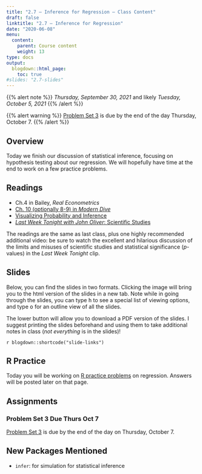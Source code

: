 ```yaml
---
title: "2.7 — Inference for Regression — Class Content"
draft: false
linktitle: "2.7 — Inference for Regression"
date: "2020-06-08"
menu:
  content:
    parent: Course content
    weight: 13
type: docs
output:
  blogdown::html_page:
    toc: true
#slides: "2.7-slides"
---
```


{{% alert note %}}
*Thursday, September 30, 2021* and likely *Tuesday, October 5, 2021*
{{% /alert %}}

{{% alert warning %}}
[Problem Set 3](/assignments/03-problem-set) is due by the end of the day Thursday, October 7.
{{% /alert %}}

## <i class="fas fa-info-circle fa-lg"></i> Overview

Today we finish our discussion of statistical inference, focusing on hypothesis testing about our regression. We will hopefully have time at the end to work on a few practice problems.

## <i class="fas fa-book-reader fa-lg"></i> Readings

- <i class="fas fa-book"></i> Ch.4 in Bailey, *Real Econometrics*
- [<i class="fas fa-external-link-square-alt"></i> Ch. 10 (optionally 8-9) in *Modern Dive* ](https://moderndive.netlify.com/10-inference-for-regression.html)
- [<i class="fas fa-external-link-square-alt"></i> Visualizing Probability and Inference ](https://seeing-theory.brown.edu/frequentist-inference/index.html)
- [<i class="fab fa-youtube"></i> *Last Week Tonight with John Oliver*: Scientific Studies](https://www.youtube.com/watch?v=0Rnq1NpHdmw)

The readings are the same as last class, plus one highly recommended additional video: be sure to watch the excellent and hilarious discussion of the limits and misuses of scientific studies and statistical significance $(p$-values) in the *Last Week Tonight* clip.

## <i class="fas fa-chalkboard-teacher"></i> Slides

Below, you can find the slides in two formats. Clicking the image will bring you to the html version of the slides in a new tab. Note while in going through the slides, you can type <kbd>h</kbd> to see a special list of viewing options, and type <kbd>o</kbd> for an outline view of all the slides.

The lower button will allow you to download a PDF version of the slides. I suggest printing the slides beforehand and using them to take additional notes in class (*not everything* is in the slides)!

`r blogdown::shortcode("slide-links")`

## <i class="fas fa-registered"></i> R Practice

Today you will be working on [R practice problems](/r/2.7-r) on regression. Answers will be posted later on that page.

## <i class="fas fa-laptop-code"></i> Assignments

### Problem Set 3 Due Thurs Oct 7
[Problem Set 3](/assignments/03-problem-set) is due by the end of the day on Thursday, October 7.

## New Packages Mentioned

- `infer`: for simulation for statistical inference